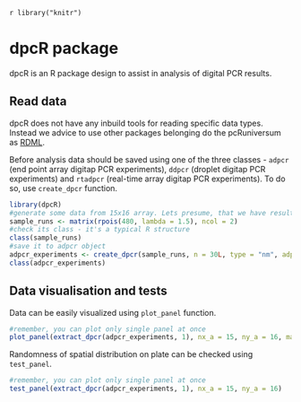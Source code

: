 <!--
%\VignetteEngine{knitr::knitr}
%\VignetteIndexEntry{dpcR - package overview}
-->
`r library("knitr")`

# dpcR package

dpcR is an R package design to assist in analysis of digital PCR results.

## Read data

dpcR does not have any inbuild tools for reading specific data types. Instead we advice to use other packages belonging do the pcRuniversum as [RDML](http://cran.r-project.org/web/packages/RDML/index.html).

Before analysis data should be saved using one of the three classes - `adpcr` (end point array digitap PCR experiments), `ddpcr` (droplet digitap PCR experiments) and `rtadpcr` (real-time array digitap PCR experiments). To do so, use `create_dpcr` function.

```r
library(dpcR)
#generate some data from 15x16 array. Lets presume, that we have results from two plates
sample_runs <- matrix(rpois(480, lambda = 1.5), ncol = 2)
#check its class - it's a typical R structure
class(sample_runs)
#save it to adpcr object
adpcr_experiments <- create_dpcr(sample_runs, n = 30L, type = "nm", adpcr = TRUE)
class(adpcr_experiments)
```

## Data visualisation and tests

Data can be easily visualized using `plot_panel` function.

```r
#remember, you can plot only single panel at once 
plot_panel(extract_dpcr(adpcr_experiments, 1), nx_a = 15, ny_a = 16, main = "Experiment 1")
```

Randomness of spatial distribution on plate can be checked using `test_panel`.
```r
#remember, you can plot only single panel at once 
test_panel(extract_dpcr(adpcr_experiments, 1), nx_a = 15, ny_a = 16)
```